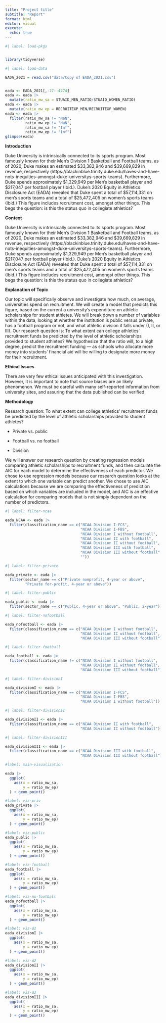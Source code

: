 ```yaml
---
title: "Project title"
subtitle: "Report"
format: html
editor: visual
execute:
  echo: true
---
```


```r
#| label: load-pkgs


library(tidyverse)
```

```r
#| label: load-data

EADA_2021 = read.csv("data/Copy of EADA_2021.csv")


eada <- EADA_2021[,-27:-4274]
eada <- eada |> 
  mutate(ratio_mw_sa = STUAID_MEN_RATIO/STUAID_WOMEN_RATIO)
eada <- eada |>
  mutate(ratio_mw_ep = RECRUITEXP_MEN/RECRUITEXP_WOMEN)
eada <- eada |>
  filter(ratio_mw_sa != "NaN",
         ratio_mw_ep != "NaN",
         ratio_mw_sa != "Inf",
         ratio_mw_ep != "Inf")
glimpse(eada)
```

**Introduction**

Duke University is intrinsically connected to its sports program. Most famously known for their Men's Division 1 Basketball and Football teams, as of 2020, Duke makes an estimated \$33,382,946 and \$39,669,829 in revenue, respectively (https://blackinblue.trinity.duke.edu/haves-and-have-nots-inequities-amongst-duke-universitys-sports-teams). Furthermore, Duke spends approximately \$1,329,949 per Men's basketball player and \$217,047 per football player (Ibid.). Duke's 2020 Equity in Athletics Disclosure Act (EADA) revealed that Duke spent a total of \$57,114,331 on men's sports teams and a total of \$25,472,405 on women's sports teams (Ibid.) This figure includes recruitment cost, amongst other things. This begs the question: is this the status quo in collegiate athletics?

**Context**

Duke University is intrinsically connected to its sports program. Most famously known for their Men's Division 1 Basketball and Football teams, as of 2020, Duke makes an estimated \$33,382,946 and \$39,669,829 in revenue, respectively (https://blackinblue.trinity.duke.edu/haves-and-have-nots-inequities-amongst-duke-universitys-sports-teams). Furthermore, Duke spends approximately \$1,329,949 per Men's basketball player and \$217,047 per football player (Ibid.). Duke's 2020 Equity in Athletics Disclosure Act (EADA) revealed that Duke spent a total of \$57,114,331 on men's sports teams and a total of \$25,472,405 on women's sports teams (Ibid.) This figure includes recruitment cost, amongst other things. This begs the question: is this the status quo in collegiate athletics?

**Explanation of Topic**

Our topic will specifically observe and investigate how much, on average, universities spend on recruitment. We will create a model that predicts this figure, based on the current a university's expenditure on athletic scholarships for student athletes. We will break down a number of variables within the data, looking at whether the institution is public versus private, has a football program or not, and what athletic division it falls under (I, II, or III). Our research question is: To what extent can college athletics' recruitment funds be predicted by the level of athletic scholarships provided to student athletes? We hypothesize that the ratio will, to a high degree, predict the recruitment funding --- as schools who allocate more money into students' financial aid will be willing to designate more money for their recruitment.

**Ethical Issues**

There are very few ethical issues anticipated with this investigation. However, it is important to note that source biases are an likely phenomenon. We must be careful with many self-reported information from university sites, and assuring that the data published can be verified.

**Methodology**

Research question: To what extent can college athletics' recruitment funds be predicted by the level of athletic scholarships provided to student athletes?

-   Private vs. public

-   Football vs. no football

-   Division

We will answer our research question by creating regression models comparing athletic scholarships to recruitment funds, and then calculate the AIC for each model to determine the effectiveness of each predictor. We chose to use regression models because our research question looks at the extent to which one variable can predict another. We chose to use AIC calculations because we are comparing the effectiveness of prediction based on which variables are included in the model, and AIC is an effective calculation for comparing models that is not simply dependent on the number of predictors.

```r
#| label: filter-ncaa

eada_NCAA <- eada |>
  filter(classification_name == c("NCAA Division I-FCS", 
                                  "NCAA Division I-FBS", 
                                  "NCAA Division I without football", 
                                  "NCAA Division II with football", 
                                  "NCAA Division II without football", 
                                  "NCAA Division III with football", 
                                  "NCAA Division III without football",
                                  ""))
```

```r
#| label: filter-private

eada_private <- eada |>
  filter(sector_name == c("Private nonprofit, 4-year or above", 
         "Private for-profit, 4-year or above"))
```

```r
#| label: filter-public

eada_public <- eada |>
  filter(sector_name == c("Public, 4-year or above", "Public, 2-year"))
```

```r
#| label: filter-nofootball

eada_nofootball <- eada |>
  filter(classification_name == c("NCAA Division I without football", 
                                  "NCAA Division II without football", 
                                  "NCAA Division III without football"))
```

```r
#| label: filter-football

eada_football <- eada |>
  filter(classification_name != c("NCAA Division I without football", 
                                  "NCAA Division II without football", 
                                  "NCAA Division III without football"))
```

```r
#| label: filter-divisionI

eada_divisionI <- eada |>
  filter(classification_name == c("NCAA Division I-FCS",
                                  "NCAA Division I-FBS",
                                  "NCAA Division I without football"))
```

```r
#| label: filter-divisionII

eada_divisionII <- eada |>
  filter(classification_name == c("NCAA Division II with football",
                                  "NCAA Division II without football"))
```

```r
#| label: filter-divisionIII

eada_divisionIII <- eada |>
  filter(classification_name == c("NCAA Division III with football",
                                  "NCAA Division III without football"))
```

```r
#label: main-visualization

eada |>
  ggplot(
    aes(x = ratio_mw_sa,
        y = ratio_mw_ep)
  ) + geom_point()
```

```r
#label: viz-priv
eada_private |>
  ggplot(
    aes(x = ratio_mw_sa,
        y = ratio_mw_ep)
  ) + geom_point()
```

```r
#label: viz-public
eada_public |>
  ggplot(
    aes(x = ratio_mw_sa,
        y = ratio_mw_ep)
  ) + geom_point()
```

```r
#label: viz-football
eada_football |>
  ggplot(
    aes(x = ratio_mw_sa,
        y = ratio_mw_ep)
  ) + geom_point()
```

```r
#label: viz-no-football
eada_nofootball |>
  ggplot(
    aes(x = ratio_mw_sa,
        y = ratio_mw_ep)
  ) + geom_point()
```

```r
#label: viz-d1
eada_divisionI |>
  ggplot(
    aes(x = ratio_mw_sa,
        y = ratio_mw_ep)
  ) + geom_point()
```

```r
#label: viz-d2
eada_divisionII |>
  ggplot(
    aes(x = ratio_mw_sa,
        y = ratio_mw_ep)
  ) + geom_point()
```

```r
#label: viz-d3
eada_divisionIII |>
  ggplot(
    aes(x = ratio_mw_sa,
        y = ratio_mw_ep)
  ) + geom_point()
```
